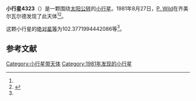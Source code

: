 {{Infobox planet
| bgcolour = #FFFFC0
| name = 4323 Hortulus
| symbol = 
| image = 
| caption = 
| discovery = yes
| discovery_ref = 
| discoverer = [[P._Wild|P. Wild]]
| discovery_site = [[齐美尔瓦尔德|齐美尔瓦尔德]] 
| discovered = 1981年8月27日
| designations = yes
| mp_name = 
| named_after = 
| alt_names = 1981 QN/ 1978 WW14
| mp_category = [[主带小行星|主带小行星]]
| orbit_ref = <ref name="a">[http://ssd.jpl.nasa.gov/sbdb.cgi?sstr=4323 4323 Hortulus] {{Wayback|url=http://ssd.jpl.nasa.gov/sbdb.cgi?sstr=4323 |date=20201124004755 }}，小行星數據庫瀏覽器（JPL Small-Body Database Browser）－[[美国国家航空航天局|美国国家航空航天局]]喷气推进实验室</ref>
| epoch = 2456400.5 (2013年4月18日更新)
| aphelion = {{convert|2.702402042119424|AU|km|3|abbr=on|lk=out}}
| perihelion = {{convert|1.788445985614265|AU|km|3|abbr=on}}
| semimajor = {{convert|2.245424013866845|AU|km|3|abbr=on}}
| eccentricity = 0.203515249
| period = 1228.983271 [[日|日]]<br />3.36[[儒略年|儒略年]]
| avg_speed = 
| inclination = 4.41871020794185
| asc_node = 259.9357605632754
| mean_anomaly = 
| arg_peri = 102.3771994442086
| satellites = 
| physical_characteristics = yes
| dimensions = 
| mass = 
| density = 
| surface_grav = 
| escape_velocity = 
| sidereal_day = 
| axial_tilt = 
| pole_ecliptic_lat = 
| pole_ecliptic_lon = 
| albedo = 
| temperatures= 
| temp_name1 = 
| mean_temp_1 = 
| max_temp_1 = 
| temp_name2 = 
| max_temp_2 = 
| spectral_type = 
| abs_magnitude = 102.3771994442086
}}

'''小行星4323'''（{{lang-en|4323 Hortulus}}）是一颗围绕[[太阳|太阳]][[公转|公转]]的[[小行星|小行星]]。1981年8月27日，[[P._Wild|P. Wild]]在齐美尔瓦尔德发现了此天体<ref name="a" /><ref>{{cite news|title=小行星列表|url=http://cfa-www.harvard.edu/iau/lists/NumberedMPs.txt|accessdate=2013-07-08|newspaper=哈佛大学|archive-date=2008-05-17|archive-url=https://web.archive.org/web/20080517010638/http://cfa-www.harvard.edu/iau/lists/NumberedMPs.txt|dead-url=no}}</ref>。

这颗小行星的[[绝对星等|绝对星等]]为102.3771994442086等<ref name="a" />。

==参考文献==
{{reflist}}
{{Minor Planet Number|[[小行星4322|小行星4322]]|[[小行星4324|小行星4324]]}}

{{小天体}}

[[Category:小行星带天体|Category:小行星带天体]]
[[Category:1981年发现的小行星|Category:1981年发现的小行星]]

{{asteroid-stub}}